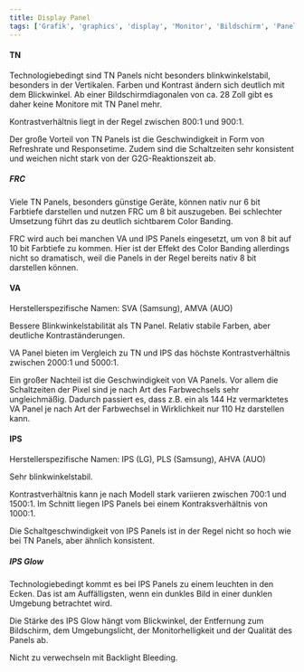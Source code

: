 ```yaml
---
title: Display Panel
tags: ['Grafik', 'graphics', 'display', 'Monitor', 'Bildschirm', 'Panel', 'TN', 'VA', 'IPS', 'SVA', 'AMVA', 'PLS', 'AHVA']
---
```




#### TN

Technologiebedingt sind TN Panels nicht besonders blinkwinkelstabil, besonders in der Vertikalen. Farben und Kontrast ändern sich deutlich mit dem Blickwinkel. Ab einer Bildschirmdiagonalen von ca. 28 Zoll gibt es daher keine Monitore mit TN Panel mehr.

Kontrastverhältnis liegt in der Regel zwischen 800:1 und 900:1.

Der große Vorteil von TN Panels ist die Geschwindigkeit in Form von Refreshrate und Responsetime. Zudem sind die Schaltzeiten sehr konsistent und weichen nicht stark von der G2G-Reaktionszeit ab.



##### FRC

Viele TN Panels, besonders günstige Geräte, können nativ nur 6 bit Farbtiefe darstellen und nutzen FRC um 8 bit auszugeben. Bei schlechter Umsetzung führt das zu deutlich sichtbarem Color Banding.

FRC wird auch bei manchen VA und IPS Panels eingesetzt, um von 8 bit auf 10 bit Farbtiefe zu kommen. Hier ist der Effekt des Color Banding allerdings nicht so dramatisch, weil die Panels in der Regel bereits nativ 8 bit darstellen können.



#### VA

Herstellerspezifische Namen: SVA (Samsung), AMVA (AUO)

Bessere Blinkwinkelstabilität als TN Panel. Relativ stabile Farben, aber deutliche Kontraständerungen.

VA Panel bieten im Vergleich zu TN und IPS das höchste Kontrastverhältnis zwischen 2000:1 und 5000:1.

Ein großer Nachteil ist die Geschwindigkeit von VA Panels. Vor allem die Schaltzeiten der Pixel sind je nach Art des Farbwechsels sehr ungleichmäßig. Dadurch passiert es, dass z.B. ein als 144 Hz vermarktetes VA Panel je nach Art der Farbwechsel in Wirklichkeit nur 110 Hz darstellen kann.



#### IPS

Herstellerspezifische Namen: IPS (LG), PLS (Samsung), AHVA (AUO)

Sehr blinkwinkelstabil.

Kontrastverhältnis kann je nach Modell stark variieren zwischen 700:1 und 1500:1. Im Schnitt liegen IPS Panels bei einem Kontraksverhältnis von 1000:1.

Die Schaltgeschwindigkeit von IPS Panels ist in der Regel nicht so hoch wie bei TN Panels, aber ähnlich konsistent.



##### IPS Glow

Technologiebedingt kommt es bei IPS Panels zu einem leuchten in den Ecken. Das ist am Auffälligsten, wenn ein dunkles Bild in einer dunklen Umgebung betrachtet wird.

Die Stärke des IPS Glow hängt vom Blickwinkel, der Entfernung zum Bildschirm, dem Umgebungslicht, der Monitorhelligkeit und der Qualität des Panels ab.

Nicht zu verwechseln mit Backlight Bleeding.



<!-- #### OLED -->


<!-- https://www.youtube.com/watch?v=1BM0P7J1EPM -->
